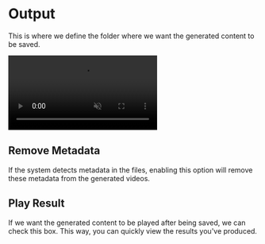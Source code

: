# Output



This is where we define the folder where we want the generated content to be saved.

<video autoPlay muted loop controls>
  <source src="https://forum.ve3.plus/assets/files/2024-04-28/docs-english/kaydet.mp4" type="video/mp4" />
  Your browser does not support the video tag.
</video>



## Remove Metadata

If the system detects metadata in the files, enabling this option will remove these metadata from the generated videos.


## Play Result

If we want the generated content to be played after being saved, we can check this box. This way, you can quickly view the results you've produced.